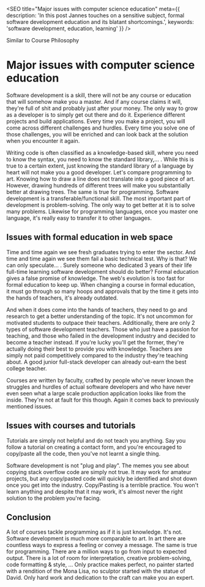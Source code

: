 
<SEO
  title="Major issues with computer science education"
  meta={{
    description: 'In this post Jannes touches on a sensitive subject, formal software development education and its blatant shortcomings.',
    keywords: 'software development, education, learning'
  }}
/>

Similar to <Link href="/courses/philosophy">Course Philosophy</Link>

# Major issues with computer science education

Software development is a skill, there will not be any course or education that will somehow make you a master.
And if any course claims it will, they're full of shit and probably just after your money.
The only way to grow as a developer is to simply get out there and do it. Experience different projects and build applications.
Every time you make a project, you will come across different challenges and hurdles.
Every time you solve one of those challenges, you will be enriched and can look back at the solution when you encounter it again.

Writing code is often classified as a knowledge-based skill, where you need to know the syntax, you need to know the standard library,... .
While this is true to a certain extent, just knowing the standard library of a language by heart will not make you a good developer.
Let's compare programming to art. Knowing how to draw a line does not translate into a good piece of art.
However, drawing hundreds of different trees will make you substantially better at drawing trees.
The same is true for programming. Software development is a transferable/functional skill. The most important part of development is problem-solving.
The only way to get better at it is to solve many problems. Likewise for programming languages, once you master one language, it's really easy to transfer it to other languages.

## Issues with formal education in web space
Time and time again we see fresh graduates trying to enter the sector. And time and time again we see them fail a basic technical test.
Why is that? We can only speculate... . Surely someone who dedicated 3 years of their life full-time learning software development should do better?
Formal education gives a false promise of knowledge. The web's evolution is too fast for formal education to keep up.
When changing a course in formal education, it must go through so many hoops and approvals that by the time it gets into the hands of teachers, it's already outdated.

And when it does come into the hands of teachers, they need to go and research to get a better understanding of the topic.
It's not uncommon for motivated students to outpace their teachers. Additionally, there are only 2 types of software development teachers.
Those who just have a passion for teaching, and those who failed in the development industry and decided to become a teacher instead.
If you're lucky you'll get the former, they're actually doing their best to provide you with knowledge.
Teachers are simply not paid competitively compared to the industry they're teaching about. A good junior full-stack developer can already out-earn the best college teacher.

Courses are written by faculty, crafted by people who've never known the struggles and hurdles of actual software developers and who have
never even seen what a large scale production application looks like from the inside. They're not at fault for this though. Again it comes back to previously mentioned issues.

## Issues with courses and tutorials
Tutorials are simply not helpful and do not teach you anything. Say you follow a tutorial on creating a contact form,
and you're encouraged to copy/paste all the code, then you've not learnt a single thing.

Software development is not "plug and play". The memes you see about copying stack overflow code are simply not true.
It may work for amateur projects, but any copy/pasted code will quickly be identified and shot down once you get into the industry.
Copy/Pasting is a terrible practice. You won't learn anything and despite that it may work, it's almost never the right solution to the problem you're facing.

## Conclusion
A lot of courses tackle programming as if it is just knowledge. It's not. Software development is much more comparable to art.
In art there are countless ways to express a feeling or convey a message. The same is true for programming.
There are a million ways to go from input to expected output. There is a lot of room for interpretation, creative problem-solving, code formatting & style, ...
Only practice makes perfect, no painter started with a rendition of the Mona Lisa, no sculptor started with the statue of David.
Only hard work and dedication to the craft can make you an expert.

